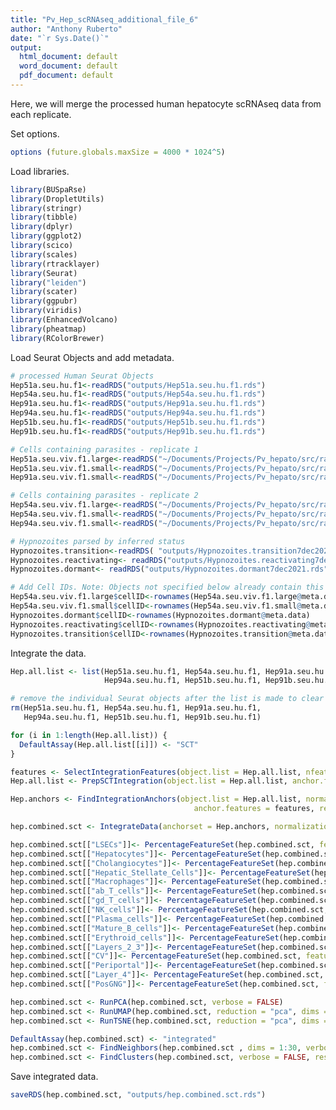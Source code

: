 ```yaml
---
title: "Pv_Hep_scRNAseq_additional_file_6"
author: "Anthony Ruberto"
date: "`r Sys.Date()`"
output:
  html_document: default
  word_document: default
  pdf_document: default
---
```


Here, we will merge the processed human hepatocyte scRNAseq data from each replicate.

Set options.
```r
options (future.globals.maxSize = 4000 * 1024^5)
```

Load libraries.
```r
library(BUSpaRse)
library(DropletUtils)
library(stringr)
library(tibble)
library(dplyr)
library(ggplot2)
library(scico)
library(scales)
library(rtracklayer)
library(Seurat)
library("leiden")
library(scater)
library(ggpubr)
library(viridis)
library(EnhancedVolcano)
library(pheatmap)
library(RColorBrewer)
```

Load Seurat Objects and add metadata.
```r

# processed Human Seurat Objects
Hep51a.seu.hu.f1<-readRDS("outputs/Hep51a.seu.hu.f1.rds")
Hep54a.seu.hu.f1<-readRDS("outputs/Hep54a.seu.hu.f1.rds")
Hep91a.seu.hu.f1<-readRDS("outputs/Hep91a.seu.hu.f1.rds")
Hep94a.seu.hu.f1<-readRDS("outputs/Hep94a.seu.hu.f1.rds")
Hep51b.seu.hu.f1<-readRDS("outputs/Hep51b.seu.hu.f1.rds")
Hep91b.seu.hu.f1<-readRDS("outputs/Hep91b.seu.hu.f1.rds")

# Cells containing parasites - replicate 1
Hep51a.seu.viv.f1.large<-readRDS("~/Documents/Projects/Pv_hepato/src/raw/outputs/Hep51a.seu.viv.f1.large.rds")
Hep51a.seu.viv.f1.small<-readRDS("~/Documents/Projects/Pv_hepato/src/raw/outputs/Hep51a.seu.viv.f1.small.rds")
Hep91a.seu.viv.f1.small<-readRDS("~/Documents/Projects/Pv_hepato/src/raw/outputs/Hep91a.seu.viv.f1.small.rds")

# Cells containing parasites - replicate 2
Hep54a.seu.viv.f1.large<-readRDS("~/Documents/Projects/Pv_hepato/src/raw/outputs/Hep54a.seu.viv.f1.large.rds")
Hep54a.seu.viv.f1.small<-readRDS("~/Documents/Projects/Pv_hepato/src/raw/outputs/Hep54a.seu.viv.f1.small.rds")
Hep94a.seu.viv.f1.small<-readRDS("~/Documents/Projects/Pv_hepato/src/raw/outputs/Hep94a.seu.viv.f1.small.rds")

# Hypnozoites parsed by inferred status
Hypnozoites.transition<-readRDS( "outputs/Hypnozoites.transition7dec2021.rds")
Hypnozoites.reactivating<- readRDS("outputs/Hypnozoites.reactivating7dec2021.rds")
Hypnozoites.dormant<- readRDS("outputs/Hypnozoites.dormant7dec2021.rds")

# Add Cell IDs. Note: Objects not specified below already contain this metadata.
Hep54a.seu.viv.f1.large$cellID<-rownames(Hep54a.seu.viv.f1.large@meta.data)
Hep54a.seu.viv.f1.small$cellID<-rownames(Hep54a.seu.viv.f1.small@meta.data)
Hypnozoites.dormant$cellID<-rownames(Hypnozoites.dormant@meta.data)
Hypnozoites.reactivating$cellID<-rownames(Hypnozoites.reactivating@meta.data)
Hypnozoites.transition$cellID<-rownames(Hypnozoites.transition@meta.data)
```

Integrate the data.
```r
Hep.all.list <- list(Hep51a.seu.hu.f1, Hep54a.seu.hu.f1, Hep91a.seu.hu.f1,
                     Hep94a.seu.hu.f1, Hep51b.seu.hu.f1, Hep91b.seu.hu.f1) 

# remove the individual Seurat objects after the list is made to clear memory
rm(Hep51a.seu.hu.f1, Hep54a.seu.hu.f1, Hep91a.seu.hu.f1,
   Hep94a.seu.hu.f1, Hep51b.seu.hu.f1, Hep91b.seu.hu.f1)

for (i in 1:length(Hep.all.list)) {
  DefaultAssay(Hep.all.list[[i]]) <- "SCT"
}

features <- SelectIntegrationFeatures(object.list = Hep.all.list, nfeatures = 3000)
Hep.all.list <- PrepSCTIntegration(object.list = Hep.all.list, anchor.features = features)

Hep.anchors <- FindIntegrationAnchors(object.list = Hep.all.list, normalization.method = "SCT",
                                         anchor.features = features, reference = c(5))

hep.combined.sct <- IntegrateData(anchorset = Hep.anchors, normalization.method = "SCT")
```

```r
hep.combined.sct[["LSECs"]]<- PercentageFeatureSet(hep.combined.sct, features =c("CALCRL", "FCGR2B", "VWF"), assay = 'RNA')
hep.combined.sct[["Hepatocytes"]]<- PercentageFeatureSet(hep.combined.sct, features =c("ALB", "HAMP", "ARG1", "PCK1", "AFP", "BCHE"), assay = 'RNA')
hep.combined.sct[["Cholangiocytes"]]<- PercentageFeatureSet(hep.combined.sct, features =c("KRT19", "EPCAM", "CLDN4", "CLDN10", "SOX9", "MMP7", "CXCL1", "CFTR", "TFF2", "KRT7", "CD24"), assay = 'RNA')
hep.combined.sct[["Hepatic_Stellate_Cells"]]<- PercentageFeatureSet(hep.combined.sct, features =c("ACTA2", "COL1A1", "COL1A2", "COL3A1", "DCN", "MYL9"), assay = 'RNA')
hep.combined.sct[["Macrophages"]]<- PercentageFeatureSet(hep.combined.sct, features =c("CD68", "MARCO", "FCGR3A", "LYZ", "PTPRC"), assay = 'RNA')
hep.combined.sct[["ab_T_cells"]]<- PercentageFeatureSet(hep.combined.sct, features =c("CD2", "CD3D", "TRAC", "IL32", "CD3E", "PTPRC"), assay = 'RNA')
hep.combined.sct[["gd_T_cells"]]<- PercentageFeatureSet(hep.combined.sct, features =c("NKG7", "FCGR3A", "HOPX", "GNLY", "KLRF1", "CMC1", "CCL3", "PTPRC"), assay = 'RNA')
hep.combined.sct[["NK_cells"]]<- PercentageFeatureSet(hep.combined.sct, features =c("GZMK", "KLRF1", "CCL3", "CMC1", "NKG7", "PTPRC"), assay = 'RNA')
hep.combined.sct[["Plasma_cells"]]<- PercentageFeatureSet(hep.combined.sct, features =c("CD27", "IGHG1", "CD79A", "IGHG2", "PTPRC", "IGKC"), assay = 'RNA')
hep.combined.sct[["Mature_B_cells"]]<- PercentageFeatureSet(hep.combined.sct, features =c("MS4A1", "LTB", "CD52", "IGHD", "CD79A", "PTPRC", "IGKC"), assay = 'RNA')
hep.combined.sct[["Erythroid_cells"]]<- PercentageFeatureSet(hep.combined.sct, features =c("HBB", "SLC25A37", "CA1", "ALAS2"), assay = 'RNA')
hep.combined.sct[["Layers_2_3"]]<- PercentageFeatureSet(hep.combined.sct, features =c("HSD11B1",	"APOM",	"PON3",	"TTC36",	"BCHE",	"F10",	"APOC4-APOC2",	"GOLT1A","ADH1A",	"AQP9",	"G6PC",	"PROX1",	"RCAN1",	"HAMP",	"GPD1",	"CTH",	"TKFC",	"G0S2",	"GHR",	"ABCC2"), assay = 'RNA')
hep.combined.sct[["CV"]]<- PercentageFeatureSet(hep.combined.sct, features =c("BCHE",	"ALDH6A1",	"G6PC","RCAN1"), assay = 'RNA')
hep.combined.sct[["Periportal"]]<- PercentageFeatureSet(hep.combined.sct, features =c("SCD",	"HMGCS1",	"TM7SF2",	"TMEM97",	"CP",	"CRP",	"SLPI",	"ACAT2",	"MSMO1",	"EBP",	"FDFT1",	"SAA2",	"SC5D",	"A2M",	"IFITM2",	"ATF5",	"ITIH3",	"CFHR1",	"C3",	"SPINK1",	"SERPINA1",	"IFITM3",	"FGL1","FGA",	"INSIG1",	"AGT",	"FDPS",	"FABP1",	"IDI1",	"MT1H",	"GC",	"FGB",	"FGG",	"MT2A",	"APOA2"), assay = 'RNA')
hep.combined.sct[["Layer_4"]]<- PercentageFeatureSet(hep.combined.sct, features =c("HPD",	"GSTA1",	"DBI",	"PTGR1",	"HINT1",	"ANGPTL3",	"ADH1C",	"CYB5A","SOD1",	"GPX4",	"GAPDH"), assay = 'RNA')
hep.combined.sct[["PosGNG"]]<- PercentageFeatureSet(hep.combined.sct, features = c(	"ALDOB","ENO1",	"ENO2",	"ENO3",	"FBP1",		"G6PC", "GAPDH",		"MDH1",	"TPI1"), assay, 'RNA')
```

```r
hep.combined.sct <- RunPCA(hep.combined.sct, verbose = FALSE)
hep.combined.sct <- RunUMAP(hep.combined.sct, reduction = "pca", dims = 1:30)
hep.combined.sct <- RunTSNE(hep.combined.sct, reduction = "pca", dims = 1:30)
```

```r
DefaultAssay(hep.combined.sct) <- "integrated"
hep.combined.sct <- FindNeighbors(hep.combined.sct , dims = 1:30, verbose = FALSE)
hep.combined.sct <- FindClusters(hep.combined.sct, verbose = FALSE, resolution = 0.4, algorithm = 1)
```

Save integrated data.
```r
saveRDS(hep.combined.sct, "outputs/hep.combined.sct.rds")
```